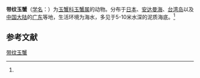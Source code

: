 {{Speciesbox
| name = 带纹玉蟹
| status = 
| status_system = 
| image = 
| genus = Leucosia
| species = vittata
| authority = (Stimpson, 1858)<ref name='id11516'>{{cite web| url =http://www.bioinfo.cn/db05/BjdwSpecies.php?action=view&id=11516| title =带纹玉蟹| work =《中国动物物种编目数据库》| publisher =中国科学院微生物研究所| author =中国科学院动物研究所| accessdate =2009-04-28| deadurl =yes| archiveurl =https://web.archive.org/web/20160305023749/http://www.bioinfo.cn/db05/BjdwSpecies.php?action=view&id=11516| archivedate =2016-03-05}}</ref>
}}

'''带纹玉蟹'''（[[学名|学名]]：{{lang|la|''Leucosia vittata''}}）为[[玉蟹科|玉蟹科]][[玉蟹属|玉蟹属]]的动物。分布于[[日本|日本]]、[[安达曼海|安达曼海]]、[[台湾岛|台湾岛]]以及[[中国大陆|中国大陆]]的[[广东|广东]]等地，生活环境为海水，多见于5-10米水深的泥质海底。<ref name='id11516'/>

== 参考文献 ==
{{reflist}}

{{Wikispecies|Leucosia vittata}}
{{Taxonbar|from=Q11060170}}

[[Category:玉蟹属|带纹玉蟹]]


{{螃蟹小作品}}